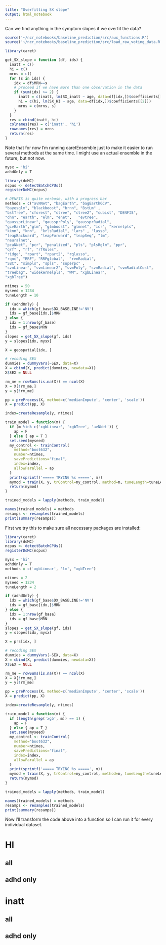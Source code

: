 ```yaml
---
title: "Overfitting SX slope"
output: html_notebook
---
```


Can we find anything in the symptom slopes if we overfit the data?

```r
source('~/ncr_notebooks/baseline_prediction/src/aux_functions.R')
source('~/ncr_notebooks/baseline_prediction/src/load_raw_voting_data.R')

library(caret)

get_SX_slope = function (df, ids) {
  inatt = c()
  hi = c()
  mrns = c()
  for (s in ids) {
    idx = df$MRN==s
    # proceed if we have more than one observation in the data
    if (sum(idx) >= 2) {
      inatt = c(inatt, lm(SX_inatt ~ age, data=df[idx,])$coefficients[[2]])
      hi = c(hi, lm(SX_HI ~ age, data=df[idx,])$coefficients[[2]])
      mrns = c(mrns, s)
    }
  }
  res = cbind(inatt, hi)
  colnames(res) = c('inatt', 'hi')
  rownames(res) = mrns
  return(res)
}
```

Note that for now I'm running caretEnsemble just to make it easier to run several methods at the same time. I might use an actual ensemble in the future, but not now.

```r
mysx = 'hi'
adhdOnly = T

library(doMC)
ncpus <- detectBatchCPUs()
registerDoMC(ncpus)

# DENFIS is quite verbose, with a progress bar
methods = c("avNNet", "bagEarth", "bagEarthGCV", 
"bayesglm", "blackboost", "brnn", "BstLm" , 
"bstTree", "cforest", "ctree", "ctree2", "cubist", "DENFIS", 
"dnn", "earth", "elm", "enet",   "evtree", 
"gaussprLinear", "gaussprPoly", "gaussprRadial", 
"gcvEarth","glm", "glmboost", "glmnet", "icr", "kernelpls", 
"kknn", "knn",  "krlsRadial", "lars" , "lasso", 
"leapBackward", "leapForward", "leapSeq", "lm", 
"neuralnet", 
"pcaNNet", "pcr", "penalized", "pls", "plsRglm", "ppr", 
"qrf" , "rf", "rfRules",
"ridge", "rpart", "rpart2", "rqlasso", 
"rqnc", "RRF", "RRFglobal",  "rvmRadial", 
"SBC", "simpls", "spls", "superpc" , 
"svmLinear", "svmLinear2", "svmPoly", "svmRadial", "svmRadialCost", 
"treebag", "widekernelpls", "WM", "xgbLinear", 
"xgbTree")

ntimes = 50
myseed = 1234
tuneLength = 10

if (adhdOnly) {
  idx = which(gf_base$DX_BASELINE!='NV')
  ids = gf_base[idx,]$MRN
} else {
  idx = 1:nrow(gf_base)
  ids = gf_base$MRN
}
slopes = get_SX_slope(gf, ids)
y = slopes[idx, mysx]

X = geospatial[idx, ]

# recoding SEX
dummies = dummyVars(~SEX, data=X)
X = cbind(X, predict(dummies, newdata=X))
X$SEX = NULL

rm_me = rowSums(is.na(X)) == ncol(X)
X = X[!rm_me,]
y = y[!rm_me]

pp = preProcess(X, method=c('medianImpute', 'center', 'scale'))
X = predict(pp, X)

index=createResample(y, ntimes)

train_model = function(m) {
  if (m %in% c('xgbLinear', 'xgbTree', 'avNNet')) {
    ap = F
  } else { ap = T }
  set.seed(myseed)
  my_control <- trainControl(
    method="boot632",
    number=ntimes,
    savePredictions="final",
    index=index,
    allowParallel = ap
  )
  print(sprintf('===== TRYING %s =====', m))
  mymod = train(X, y, trControl=my_control, method=m, tuneLength=tuneLength)
  return(mymod)
}

trained_models = lapply(methods, train_model)

names(trained_models) = methods
resamps <- resamples(trained_models)
print(summary(resamps))
```

First we try this to make sure all necessary packages are installed:

```r
library(caret)
library(doMC)
ncpus <- detectBatchCPUs()
registerDoMC(ncpus)

mysx = 'hi'
adhdOnly = T
methods = c('xgbLinear', 'lm', "xgbTree")

ntimes = 2
myseed = 1234
tuneLength = 2

if (adhdOnly) {
  idx = which(gf_base$DX_BASELINE!='NV')
  ids = gf_base[idx,]$MRN
} else {
  idx = 1:nrow(gf_base)
  ids = gf_base$MRN
}
slopes = get_SX_slope(gf, ids)
y = slopes[idx, mysx]

X = prs[idx, ]

# recoding SEX
dummies = dummyVars(~SEX, data=X)
X = cbind(X, predict(dummies, newdata=X))
X$SEX = NULL

rm_me = rowSums(is.na(X)) == ncol(X)
X = X[!rm_me,]
y = y[!rm_me]

pp = preProcess(X, method=c('medianImpute', 'center', 'scale'))
X = predict(pp, X)

index=createResample(y, ntimes)

train_model = function(m) {
  if (length(grep('xgb', m)) == 1) {
    ap = F
  } else { ap = T }
  set.seed(myseed)
  my_control <- trainControl(
    method="boot632",
    number=ntimes,
    savePredictions="final",
    index=index,
    allowParallel = ap
  )
  print(sprintf('===== TRYING %s =====', m))
  mymod = train(X, y, trControl=my_control, method=m, tuneLength=tuneLength)
  return(mymod)
}

trained_models = lapply(methods, train_model)

names(trained_models) = methods
resamps <- resamples(trained_models)
print(summary(resamps))

```

Now I'll transform the code above into a function so I can run it for every individual dataset.


# HI
## all
## adhd only

# inatt
## all
## adhd only